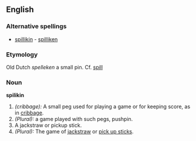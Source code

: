 ==English==

===Alternative spellings===
* [[spillikin]] - [[spilliken]]

===Etymology===
Old Dutch ''spelleken'' a small pin. Cf. [[spill]]

===Noun===
'''spilikin'''
# ''(cribbage):'' A small peg used for playing a game or for keeping score, as in [[cribbage]].
# ''(Plural):'' a game played with such pegs, pushpin.
# A jackstraw or pickup stick.
# ''(Plural):'' The game of [[jackstraw]] or [[pick up sticks]].